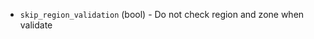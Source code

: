 <!-- Code generated from the comments of the BaiduCloudAccessConfig struct in builder/bcc/access_config.go; DO NOT EDIT MANUALLY -->

- `skip_region_validation` (bool) - Do not check region and zone when validate

<!-- End of code generated from the comments of the BaiduCloudAccessConfig struct in builder/bcc/access_config.go; -->
